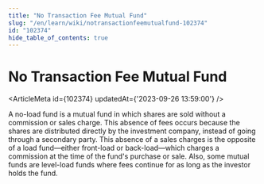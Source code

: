 ```yaml
---
title: "No Transaction Fee Mutual Fund"
slug: "/en/learn/wiki/notransactionfeemutualfund-102374"
id: "102374"
hide_table_of_contents: true
---
```



# No Transaction Fee Mutual Fund

<ArticleMeta id={102374} updatedAt={'2023-09-26 13:59:00'} />
<div className='border-solid border-b border-t-0 my-4 border-[var(--ifm-color-gray-300)]' />

A no-load fund is a mutual fund in which shares are sold without a commission or sales charge. This absence of fees occurs because the shares are distributed directly by the investment company, instead of going through a secondary party. This absence of a sales charges is the opposite of a load fund—either front-load or back-load—which charges a commission at the time of the fund's purchase or sale. Also, some mutual funds are level-load funds where fees continue for as long as the investor holds the fund.

